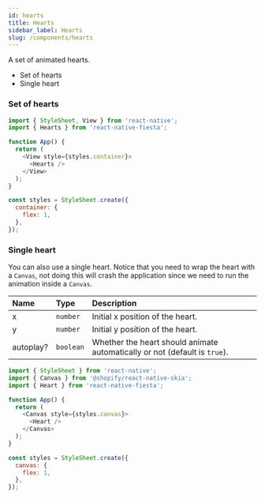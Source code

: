 ```yaml
---
id: hearts
title: Hearts
sidebar_label: Hearts
slug: /components/hearts
---
```


A set of animated hearts.

- Set of hearts
- Single heart

### Set of hearts

```js
import { StyleSheet, View } from 'react-native';
import { Hearts } from 'react-native-fiesta';

function App() {
  return (
    <View style={styles.container}>
      <Hearts />
    </View>
  );
}

const styles = StyleSheet.create({
  container: {
    flex: 1,
  },
});
```

### Single heart

You can also use a single heart. Notice that you need to wrap the heart with a `Canvas`, not doing this will crash the application since we need to run the animation inside a `Canvas`.

| Name      | Type      | Description                                                                |
| :-------- | :-------- | :------------------------------------------------------------------------- |
| x         | `number`  | Initial x position of the heart.                                           |
| y         | `number`  | Initial y position of the heart.                                           |
| autoplay? | `boolean` | Whether the heart should animate automatically or not (default is `true`). |

```js
import { StyleSheet } from 'react-native';
import { Canvas } from '@shopify/react-native-skia';
import { Heart } from 'react-native-fiesta';

function App() {
  return (
    <Canvas style={styles.canvas}>
      <Heart />
    </Canvas>
  );
}

const styles = StyleSheet.create({
  canvas: {
    flex: 1,
  },
});
```

